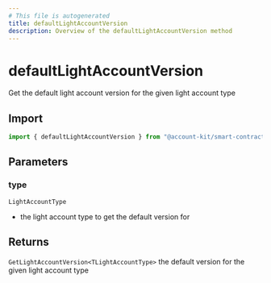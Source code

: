 ```yaml
---
# This file is autogenerated
title: defaultLightAccountVersion
description: Overview of the defaultLightAccountVersion method
---
```


# defaultLightAccountVersion

Get the default light account version for the given light account type

## Import

```ts
import { defaultLightAccountVersion } from "@account-kit/smart-contracts";
```

## Parameters

### type

`LightAccountType`

- the light account type to get the default version for

## Returns

`GetLightAccountVersion<TLightAccountType>`
the default version for the given light account type
